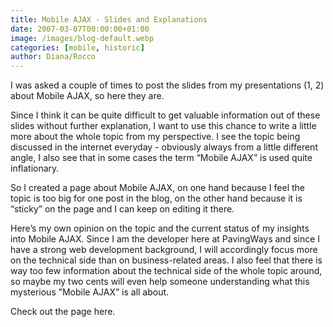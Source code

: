 ```yaml
---
title: Mobile AJAX - Slides and Explanations
date: 2007-03-07T00:00:00+01:00
image: /images/blog-default.webp
categories: [mobile, historic]
author: Diana/Rocco
---
```


<div class="entry-content">
I was asked a couple of times to post the slides from my presentations (1, 2) about Mobile AJAX, so here they are.



Since I think it can be quite difficult to get valuable information out of these slides without further explanation, I want to use this chance to write a little more about the whole topic from my perspective. I see the topic being discussed in the internet everyday - obviously always from a little different angle, I also see that in some cases the term “Mobile AJAX” is used quite inflationary.



So I created a page about Mobile AJAX, on one hand because I feel the topic is too big for one post in the blog, on the other hand because it is “sticky” on the page and I can keep on editing it there.

Here’s my own opinion on the topic and the current status of my insights into Mobile AJAX. Since I am the developer here at PavingWays and since I have a strong web development background, I will accordingly focus more on the technical side than on business-related areas. I also feel that there is way too few information about the technical side of the whole topic around, so maybe my two cents will even help someone understanding what this mysterious ”Mobile AJAX” is all about.



Check out the page here.
</div>

